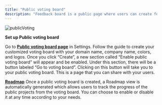 ```yaml
---
title: "Public voting board"
description: "Feedback board is a public page where users can create feedback posts and vote on feedback."
---
```


![publicVoting](https://monterey-documentation-gifs.s3.us-east-2.amazonaws.com/publicVoting.gif)

**Set up Public voting board**

Go to **[Public voting board page](https://app.monterey.ai/w/default/settings/voting-board)** in Settings. Follow the guide to create your customized voting board with your domain name, company name, colors, and logos. Once you click “Create”, a new section called “Enable public voting board” will appear and be enabled. Under this section, there will be a button labeled “Go to voting board”. Clicking on this button will take you to your public voting board. This is a page that you can share with your users.

**[Roadmap](/public-portal#roadmap)**
Once a public voting board is created, a Roadmap view is automatically generated which allows users to track the progress of the public projects from the voting board. You can choose to enable or disable it at any time according to your needs.
